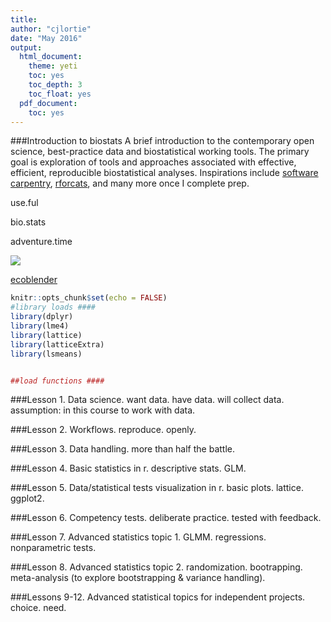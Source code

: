 ```yaml
---
title:
author: "cjlortie"
date: "May 2016"
output:
  html_document:
    theme: yeti
    toc: yes
    toc_depth: 3
    toc_float: yes
  pdf_document:
    toc: yes
---
```

###Introduction to biostats
A brief introduction to the contemporary open science, best-practice data and biostatistical working tools. The primary goal is exploration of tools and approaches associated with effective, efficient, reproducible biostatistical analyses. Inspirations include [software carpentry](http://software-carpentry.org), [rforcats](http://rforcats.net), and many more once I complete prep.

use.ful

bio.stats

adventure.time


![](./stats.JPG)

[ecoblender](http://ecoblender.org)

```r
knitr::opts_chunk$set(echo = FALSE)
#library loads ####
library(dplyr)
library(lme4)
library(lattice)
library(latticeExtra)
library(lsmeans)


##load functions ####

```

###Lesson 1. Data science.
want data. have data. will collect data.
assumption: in this course to work with data.

###Lesson 2. Workflows.
reproduce. 
openly.

###Lesson 3. Data handling.
more than half the battle.

###Lesson 4. Basic statistics in r.
descriptive stats.
GLM.

###Lesson 5. Data/statistical tests visualization in r.
basic plots.
lattice.
ggplot2.


###Lesson 6. Competency tests.
deliberate practice.
tested with feedback.

###Lesson 7. Advanced statistics topic 1.
GLMM.
regressions.
nonparametric tests.

###Lesson 8. Advanced statistics topic 2.
randomization.
bootrapping.
meta-analysis (to explore bootstrapping & variance handling).

###Lessons 9-12. Advanced statistical topics for independent projects.
choice. need.

